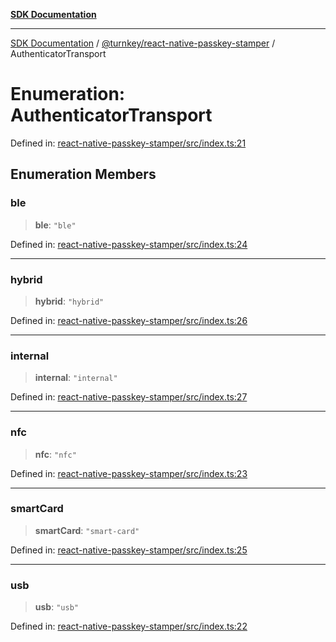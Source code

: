 [**SDK Documentation**](../../../README.mdx)

***

[SDK Documentation](../../../packages.mdx) / [@turnkey/react-native-passkey-stamper](../README.mdx) / AuthenticatorTransport

# Enumeration: AuthenticatorTransport

Defined in: [react-native-passkey-stamper/src/index.ts:21](https://github.com/tkhq/sdk/blob/3a88af7d1d927c6022706911d6af0f92f1440e00/packages/react-native-passkey-stamper/src/index.ts#L21)

## Enumeration Members

### ble

> **ble**: `"ble"`

Defined in: [react-native-passkey-stamper/src/index.ts:24](https://github.com/tkhq/sdk/blob/3a88af7d1d927c6022706911d6af0f92f1440e00/packages/react-native-passkey-stamper/src/index.ts#L24)

***

### hybrid

> **hybrid**: `"hybrid"`

Defined in: [react-native-passkey-stamper/src/index.ts:26](https://github.com/tkhq/sdk/blob/3a88af7d1d927c6022706911d6af0f92f1440e00/packages/react-native-passkey-stamper/src/index.ts#L26)

***

### internal

> **internal**: `"internal"`

Defined in: [react-native-passkey-stamper/src/index.ts:27](https://github.com/tkhq/sdk/blob/3a88af7d1d927c6022706911d6af0f92f1440e00/packages/react-native-passkey-stamper/src/index.ts#L27)

***

### nfc

> **nfc**: `"nfc"`

Defined in: [react-native-passkey-stamper/src/index.ts:23](https://github.com/tkhq/sdk/blob/3a88af7d1d927c6022706911d6af0f92f1440e00/packages/react-native-passkey-stamper/src/index.ts#L23)

***

### smartCard

> **smartCard**: `"smart-card"`

Defined in: [react-native-passkey-stamper/src/index.ts:25](https://github.com/tkhq/sdk/blob/3a88af7d1d927c6022706911d6af0f92f1440e00/packages/react-native-passkey-stamper/src/index.ts#L25)

***

### usb

> **usb**: `"usb"`

Defined in: [react-native-passkey-stamper/src/index.ts:22](https://github.com/tkhq/sdk/blob/3a88af7d1d927c6022706911d6af0f92f1440e00/packages/react-native-passkey-stamper/src/index.ts#L22)
